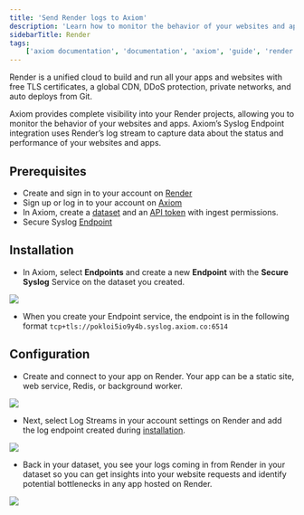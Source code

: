 ```yaml
---
title: 'Send Render logs to Axiom'
description: 'Learn how to monitor the behavior of your websites and apps, and capture data about the status and performance of your websites and apps.'
sidebarTitle: Render
tags:
    ['axiom documentation', 'documentation', 'axiom', 'guide', 'render', 'render logs', 'syslog endpoint', 'render log stream']
---
```


Render is a unified cloud to build and run all your apps and websites with free TLS certificates, a global CDN, DDoS protection, private networks, and auto deploys from Git.

Axiom provides complete visibility into your Render projects, allowing you to monitor the behavior of your websites and apps. Axiom’s Syslog Endpoint integration uses Render’s log stream to capture data about the status and performance of your websites and apps.

## Prerequisites

- Create and sign in to your account on [Render](https://dashboard.render.com/)
- Sign up or log in to your account on [Axiom](https://app.axiom.co/)
- In Axiom, create a [dataset](/docs/reference/datasets) and an [API token](/docs/reference/tokens) with ingest permissions.
- Secure Syslog [Endpoint](/docs/endpoints/introduction)

## Installation

- In Axiom, select **Endpoints** and create a new **Endpoint** with the **Secure Syslog** Service on the dataset you created.

<Frame caption="Render Installation">
  <img src="/doc-assets/shots/render-install.png" />
</Frame>

- When you create your Endpoint service, the endpoint is in the following format `tcp+tls://pokloi5io9y4b.syslog.axiom.co:6514`

## Configuration

- Create and connect to your app on Render. Your app can be a static site, web service, Redis, or background worker.

<Frame caption="Render Configuration">
  <img src="/doc-assets/shots/render-configuration-service.png" />
</Frame>

- Next, select Log Streams in your account settings on Render and add the log endpoint created during [installation](/docs/send-data/render#installation).

<Frame caption="Render Configuration Stream">
  <img src="/doc-assets/shots/render-log-stream.png" />
</Frame>

- Back in your dataset, you see your logs coming in from Render in your dataset so you can get insights into your website requests and identify potential bottlenecks in any app hosted on Render.

<Frame caption="Axiom Render Service">
  <img src="/doc-assets/shots/render-axiom-analytics.png" />
</Frame>